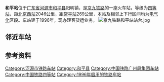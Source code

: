 {{otheruses|和平站}}
{{Infobox China railway station
|车站名称 = 和平站
|图片 = [[File:从列车尾部眺望和平站.jpg|center]]
|图片介绍 = 
|车站拼音 = Heping Zhan
|英文名称 = Heping Railway Station
|车站代码 = 25742<ref>{{cite book|title=中华人民共和国铁路车站代码（GB/T 10302-2010）|publisher=中国标准出版社|year=2010|isbn=155066140495|ignore-isbn-error=true|pages=14}}</ref>
|电报码 = VAQ<ref>{{cite book|author=[[中华人民共和国铁道部|中华人民共和国铁道部]]|title=铁路电报站名略号（2012）|publisher=中国铁道出版社|location=北京|year=2012|unified=15113·3468|pages=47}}</ref>
|拼音码 = HPI
|车站位置 = [[广东省|广东省]][[河源市|河源市]][[和平县|和平县]]
|坐标 = {{coord|24|27|37|N|114|57|52|E|display=inline,title}}
|归属 = [[广州铁路（集团）公司|广州铁路集团]][[惠州车务段|惠州车务段]]
|线路 = [[京九铁路|京九铁路]]
|车站等级 = [[四等站_(中国)|四等站]]
}}
'''和平站'''位于[[广东省|广东省]][[河源市|河源市]][[和平县|和平县]]阳明镇，是[[京九铁路|京九铁路]]的一座火车站，等级为[[四等站_(中国)|四等站]]，距[[北京西站|北京西站]]2046公里，距[[常平站|常平站]]269公里，本站及相邻上下行区间均为[[电气化|电气化]]区段。车站建于1996年，现办理客货运业务。
[[File:京九铁路和平站站台.jpg|left]]

==邻近车站==
{{Start rail box|[[中国铁路|中国铁路]]}}
{{s-inop|[[上陵站|上陵站]]|[[北京西站|北京西]]方向}}
{{s-line|[[京九铁路|京九铁路]]<br />← 17km 和平站 17km →}}
{{s-inop|[[林寨站|林寨站]]|[[常平站|常平]]方向}}
{{End box}}

==参考资料==
{{reflist}}

{{京九铁路}}
[[Category:河源市铁路车站|Category:河源市铁路车站]]
[[Category:和平县|Category:和平县]]
[[Category:中国铁路广州局集团车站|Category:中国铁路广州局集团车站]]
[[Category:中国铁路四等站|Category:中国铁路四等站]]
[[Category:1996年启用的铁路车站|Category:1996年启用的铁路车站]]